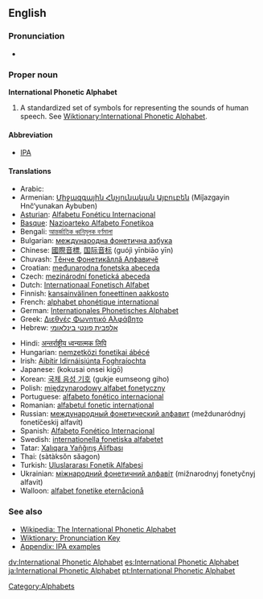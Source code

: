 {{wikipedia}}
==English==

===Pronunciation===
*{{IPA|/ˌɪntəˈnæʃnəl fəˈnɛtɪk ˈælfəˌbɛt/}}

===Proper noun===
'''International Phonetic Alphabet'''

# A standardized set of symbols for representing the sounds of human speech. See [[Wiktionary:International Phonetic Alphabet]].

====Abbreviation====
*[[IPA]]

====Translations====
{{top}}
*Arabic: {{ARchar|[[ألفبائية صوتية دولية]]}} {{f}}
*Armenian: [[Միջազգային Հնչյունական Այբուբեն]] (Miǰazgayin Hnč‘yunakan Aybuben)
*[[Asturian]]: [[Alfabetu Fonéticu Internacional]] {{m}}
*[[Basque]]: [[Nazioarteko Alfabeto Fonetikoa]]
*Bengali: [[আন্তর্জাতিক ধ্বনিমূলক বর্ণমালা]]
*Bulgarian: [[международна фонетична азбука]] {{f}}
*Chinese: [[國際音標]], [[国际音标]] (guójì yīnbiāo yīn)
*Chuvash: [[Тĕнче Фонетикăллă Алфавичĕ]]
*Croatian: [[međunarodna fonetska abeceda]] {{f}}
*Czech: [[mezinárodní fonetická abeceda]]
*Dutch: [[Internationaal Fonetisch Alfabet]]
*Finnish: [[kansainvälinen foneettinen aakkosto]]
*French: [[alphabet phonétique international]] {{m}}
*German: [[Internationales Phonetisches Alphabet]] {{n}}
*Greek: [[Διεθνές Φωνητικό Αλφάβητο]] {{n}}
*Hebrew: [[אלפבית פונטי בינלאומי]] {{f}}
{{mid}}
*Hindi: [[अन्तर्राष्ट्रीय ध्वन्यात्मक लिपि]]
*Hungarian: [[nemzetközi fonetikai ábécé]]
*Irish: [[Aibítir Idirnáisiúnta Foghraíochta]] {{f}}
*Japanese: {{JAchar|[[国際音声記号]]}} (kokusai onsei kigō)
*Korean: [[국제 음성 기호]] (gukje eumseong giho)
*Polish: [[międzynarodowy alfabet fonetyczny]] {{m}}
*Portuguese: [[alfabeto fonético internacional]] {{m}}
*Romanian: [[alfabetul fonetic internaţional]] {{n}}
*Russian: [[международный фонетический алфавит]] (meždunaródnyj fonetíčeskij alfavít) {{m}}
*Spanish: [[Alfabeto Fonético Internacional]] {{m}}
*Swedish: [[internationella fonetiska alfabetet]]
*Tatar: [[Xalıqara Yañğırış Älifbası]]
*Thai: {{THchar|[[สัทอักษรสากล]]}} (sàtàksŏn săagon)
*Turkish: [[Uluslararası Fonetik Alfabesi]]
*Ukrainian: [[міжнародний фонетичний алфавіт]] (mižnarodnyj fonetyčnyj alfavit) {{m}}
*Walloon: [[alfabet fonetike eternåcionå]]
{{bottom}}

===See also===
*[[w:International Phonetic Alphabet|Wikipedia: The International Phonetic Alphabet]]
*[[Wiktionary:Pronunciation|Wiktionary: Pronunciation Key]]
*[[Wiktionary:IPA pronunciation key|Appendix: IPA examples]]

[[Category:Alphabets]]

[[dv:International Phonetic Alphabet]]
[[es:International Phonetic Alphabet]]
[[ja:International Phonetic Alphabet]]
[[pt:International Phonetic Alphabet]]